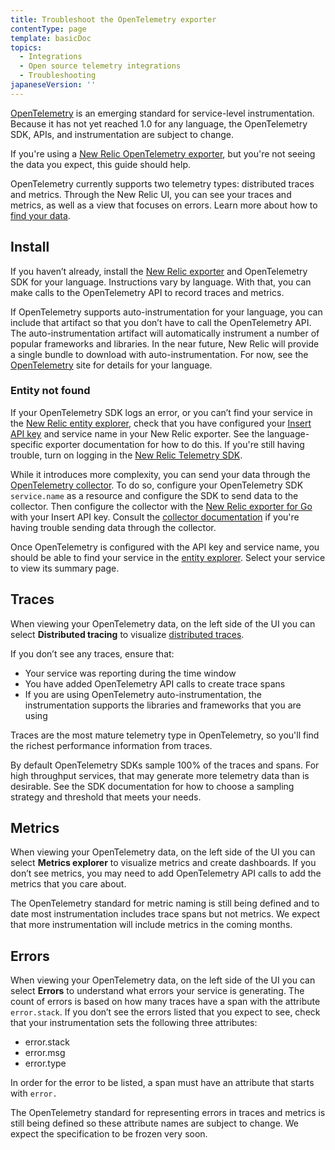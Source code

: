 ```yaml
---
title: Troubleshoot the OpenTelemetry exporter
contentType: page
template: basicDoc
topics:
  - Integrations
  - Open source telemetry integrations
  - Troubleshooting
japaneseVersion: ''
---
```


[OpenTelemetry](http://opentelemetry.io) is an emerging standard for service-level instrumentation. Because it has not yet reached 1.0 for any language, the OpenTelemetry SDK, APIs, and instrumentation are subject to change.

If you're using a [New Relic OpenTelemetry exporter](/docs/integrations/open-source-telemetry-integrations/open-source-telemetry-integration-list/new-relics-opentelemetry-integration), but you're not seeing the data you expect, this guide should help.

OpenTelemetry currently supports two telemetry types: distributed traces and metrics. Through the New Relic UI, you can see your traces and metrics, as well as a view that focuses on errors. Learn more about how to [find your data](/docs/integrations/open-source-telemetry-integrations/open-source-telemetry-integration-list/new-relics-opentelemetry-integration#h2-find-your-data).

## Install

If you haven’t already, install the [New Relic exporter](https://docs.newrelic.com/docs/integrations/open-source-telemetry-integrations/open-source-telemetry-integration-list/new-relics-opentelemetry-integration) and OpenTelemetry SDK for your language. Instructions vary by language. With that, you can make calls to the OpenTelemetry API to record traces and metrics.

If OpenTelemetry supports auto-instrumentation for your language, you can include that artifact so that you don’t have to call the OpenTelemetry API. The auto-instrumentation artifact will automatically instrument a number of popular frameworks and libraries. In the near future, New Relic will provide a single bundle to download with auto-instrumentation. For now, see the [OpenTelemetry](http://opentelemetry.io) site for details for your language.

### Entity not found

If your OpenTelemetry SDK logs an error, or you can’t find your service in the [New Relic entity explorer](https://docs.newrelic.com/docs/new-relic-one/use-new-relic-one/ui-data/new-relic-one-entity-explorer-view-performance-across-apps-services-hosts), check that you have configured your [Insert API key](/docs/apis/get-started/intro-apis/types-new-relic-api-keys#event-insert-key) and service name in your New Relic exporter. See the language-specific exporter documentation for how to do this. If you're still having trouble, turn on logging in the [New Relic Telemetry SDK](https://docs.newrelic.com/docs/data-ingest-apis/get-data-new-relic/new-relic-sdks/telemetry-sdks-send-custom-telemetry-data-new-relic).

While it introduces more complexity, you can send your data through the [OpenTelemetry collector](https://github.com/open-telemetry/opentelemetry-collector). To do so, configure your OpenTelemetry SDK `service.name` as a resource and configure the SDK to send data to the collector. Then configure the collector with the [New Relic exporter for Go](https://github.com/newrelic/opentelemetry-exporter-go) with your Insert API key. Consult the [collector documentation](https://opentelemetry.io/docs/collector/about/) if you're having trouble sending data through the collector.

Once OpenTelemetry is configured with the API key and service name, you should be able to find your service in the [entity explorer](https://docs.newrelic.com/docs/new-relic-one/use-new-relic-one/ui-data/new-relic-one-entity-explorer-view-performance-across-apps-services-hosts). Select your service to view its summary page.

## Traces

When viewing your OpenTelemetry data, on the left side of the UI you can select **Distributed tracing** to visualize [distributed traces](/docs/understand-dependencies/distributed-tracing/ui-data/understand-use-distributed-trace-ui).

If you don’t see any traces, ensure that:

* Your service was reporting during the time window
* You have added OpenTelemetry API calls to create trace spans
* If you are using OpenTelemetry auto-instrumentation, the instrumentation supports the libraries and frameworks that you are using

Traces are the most mature telemetry type in OpenTelemetry, so you'll find the richest performance information from traces.

<Callout variant="tip">
  By default OpenTelemetry SDKs sample 100% of the traces and spans. For high throughput services, that may generate more telemetry data than is desirable. See the SDK documentation for how to choose a sampling strategy and threshold that meets your needs.
</Callout>

## Metrics

When viewing your OpenTelemetry data, on the left side of the UI you can select **Metrics explorer** to visualize metrics and create dashboards. If you don’t see metrics, you may need to add OpenTelemetry API calls to add the metrics that you care about.

<Callout variant="caution">
  The OpenTelemetry standard for metric naming is still being defined and to date most instrumentation includes trace spans but not metrics. We expect that more instrumentation will include metrics in the coming months.
</Callout>

## Errors

When viewing your OpenTelemetry data, on the left side of the UI you can select **Errors** to understand what errors your service is generating. The count of errors is based on how many traces have a span with the attribute `error.stack`. If you don’t see the errors listed that you expect to see, check that your instrumentation sets the following three attributes:

* error.stack
* error.msg
* error.type

In order for the error to be listed, a span must have an attribute that starts with `error.`

<Callout variant="caution">
  The OpenTelemetry standard for representing errors in traces and metrics is still being defined so these attribute names are subject to change. We expect the specification to be frozen very soon.
</Callout>
